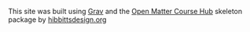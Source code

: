 This site was built using [Grav](http://getgrav.org){target="_blank"} and the [Open Matter Course Hub](http://learn.hibbittsdesign.org/coursehub){target="_blank"} skeleton package by [hibbittsdesign.org](http://hibbittsdesign.org){target="_blank"}

